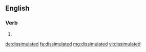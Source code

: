 ==English==

===Verb===
{{head|en|verb form}}

# {{en-past of|dissimulate}}

[[de:dissimulated]]
[[fa:dissimulated]]
[[mg:dissimulated]]
[[vi:dissimulated]]